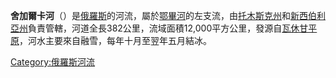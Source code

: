 {{Unreferenced|time=2017-07-10T18:42:12+00:00}}
'''舍加爾卡河'''（{{lang-ru|Шегарка}}）是[[俄羅斯|俄羅斯]]的河流，屬於[[鄂畢河|鄂畢河]]的左支流，由[[托木斯克州|托木斯克州]]和[[新西伯利亞州|新西伯利亞州]]負責管轄，河道全長382公里，流域面積12,000平方公里，發源自[[瓦休甘平原|瓦休甘平原]]，河水主要來自融雪，每年十月至翌年五月結冰。

{{鄂畢河}}

[[Category:俄羅斯河流|Category:俄羅斯河流]]

{{Russia-geo-stub}}